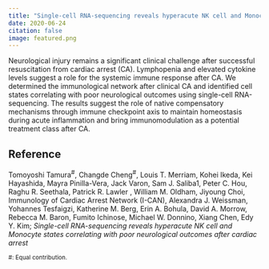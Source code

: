 ```yaml
---
title: "Single-cell RNA-sequencing reveals hyperacute NK cell and Monocyte states correlating with poor neurological outcomes after cardiac arrestk"
date: 2020-06-24
citation: false
image: featured.png
---
```


Neurological injury remains a significant clinical challenge after successful resuscitation from cardiac arrest (CA). Lymphopenia and elevated cytokine levels suggest a role for the systemic immune response after CA.  We determined the immunological network after clinical CA and identified cell states correlating with poor neurological outcomes using single-cell RNA-sequencing. The results suggest the role of native compensatory mechanisms through immune checkpoint axis to maintain homeostasis during acute inflammation and bring immunomodulation as a potential treatment class after CA.

## Reference

Tomoyoshi Tamura<sup>\#</sup>, Changde Cheng<sup>\#</sup>, Louis T. Merriam, Kohei Ikeda, Kei Hayashida, Mayra Pinilla-Vera, Jack Varon, Sam J. Saliba1, Peter C. Hou, Raghu R. Seethala, Patrick R. Lawler , William M. Oldham, Jiyoung Choi, Immunology of Cardiac Arrest Network (I-CAN), Alexandra J. Weissman, Yohannes Tesfaigzi, Katherine M. Berg, Erin A. Bohula, David A. Morrow, Rebecca M. Baron, Fumito Ichinose,  Michael W. Donnino, Xiang Chen, Edy Y. Kim; *Single-cell RNA-sequencing reveals hyperacute NK cell and Monocyte states correlating with poor neurological outcomes after cardiac arrest*

<sub>\#: Equal contribution.</sub>

